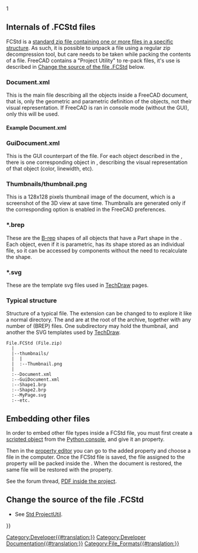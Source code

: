 <languages/>
{{TOCright}}
<translate>

1

== Internals of .FCStd files == <!--T:5-->

<!--T:14-->
FCStd is a [[#Typical_structure|standard zip file containing one or more files in a specific structure]].  As such, it is possible to unpack a {{FileName|.FCStd}} file using a regular zip decompression tool, but care needs to be taken while packing the contents of a {{FileName|.FCStd}} file.  FreeCAD contains a "Project Utility" to re-pack {{FileName|.FCStd}} files, it's use is described in [[#Change the source of the file .FCStd|Change the source of the file .FCStd]] below.

===Document.xml=== <!--T:15-->

<!--T:25-->
This is the main {{FileName|.xml}} file describing all the objects inside a FreeCAD document, that is, only the geometric and parametric definition of the objects, not their visual representation. If FreeCAD is ran in console mode (without the GUI), only this {{FileName|Document.xml}} will be used.

==== Example Document.xml==== <!--T:16-->

</translate>
{{Code|lang=xml|code=
 <?xml version='1.0' encoding='utf-8'?>
 <!--
 FreeCAD Document, see http://free-cad.sourceforge.net for more informations...
 -->
 <Document SchemaVersion="4">
    <Properties Count="9">
       <Property name="Comment" type="App::PropertyString">
          <String value=""/>
       </Property>
       <Property name="Company" type="App::PropertyString">
          <String value=""/>
       </Property>
       <Property name="CreatedBy" type="App::PropertyString">
          <String value=""/>
       </Property>
       <Property name="CreationDate" type="App::PropertyString">
          <String value="Fri Jan 29 15:14:38 2010 "/>
       </Property>
       <Property name="FileName" type="App::PropertyString">
          <String value="/tmp/test.FCStd"/>
       </Property>
       <Property name="Id" type="App::PropertyString">
          <String value="201b746f-a1ed-4297-bf3d-65d5ec11abe0"/>
       </Property>
       <Property name="Label" type="App::PropertyString">
          <String value="names"/>
       </Property>
       <Property name="LastModifiedBy" type="App::PropertyString">
          <String value=""/>
       </Property>
       <Property name="LastModifiedDate" type="App::PropertyString">
          <String value="Fri Jan 29 15:15:21 2010 "/>
       </Property>
    </Properties>
    <Objects Count="2">
       <Object type="Mesh::Cube" name="Cube" />
       <Object type="Part::Box" name="Box" />
    </Objects>
    <ObjectData Count="2">
       <Object name="Cube">
          <Properties Count="7">
             <Property name="Height" type="App::PropertyFloatConstraint">
                <Float value="10"/>
             </Property>
             <Property name="Label" type="App::PropertyString">
                <String value="Cube"/>
             </Property>
             <Property name="Length" type="App::PropertyFloatConstraint">
                <Float value="10"/>
             </Property>
             <Property name="Mesh" type="Mesh::PropertyMeshKernel">
                <Mesh file="MeshKernel.bms"/>
             </Property>
             <Property name="Placement" type="App::PropertyPlacement">
                <PropertyPlacement Px="0" Py="0" Pz="0" Q0="0" Q1="0" Q2="0" Q3="1"/>
             </Property>
             <Property name="Pos" type="App::PropertyPlacementLink">
                <Link value=""/>
             </Property>
             <Property name="Width" type="App::PropertyFloatConstraint">
                <Float value="10"/>
             </Property>
          </Properties>
       </Object>
       <Object name="Box">
          <Properties Count="7">
             <Property name="Height" type="App::PropertyLength">
                <Float value="10"/>
             </Property>
             <Property name="Label" type="App::PropertyString">
                <String value="Box2"/>
             </Property>
             <Property name="Length" type="App::PropertyLength">
                <Float value="10"/>
             </Property>
             <Property name="Placement" type="App::PropertyPlacement">
                <PropertyPlacement Px="0" Py="0" Pz="0" Q0="0" Q1="0" Q2="0" Q3="1"/>
             </Property>
             <Property name="Pos" type="App::PropertyPlacementLink">
                <Link value=""/>
             </Property>
             <Property name="Shape" type="Part::PropertyPartShape">
                <Part file="PartShape.brp2"/>
             </Property>
             <Property name="Width" type="App::PropertyLength">
                <Float value="10"/>
             </Property>
          </Properties>
       </Object>
    </ObjectData>
 </Document>
}}
<translate>

===GuiDocument.xml=== <!--T:6-->

<!--T:26-->
This is the GUI counterpart of the {{FileName|Document.xml}} file. For each object described in the {{FileName|Document.xml}}, there is one corresponding object in {{FileName|GuiDocument.xml}}, describing the visual representation of that object (color, linewidth, etc).

===Thumbnails/thumbnail.png=== <!--T:7-->

<!--T:27-->
This is a 128x128 pixels thumbnail image of the document, which is a screenshot of the 3D view at save time. Thumbnails are generated only if the corresponding option is enabled in the FreeCAD preferences.

===*.brep=== <!--T:9-->

<!--T:29-->
These are the [[wikipedia:Boundary representation|B-rep]] shapes of all objects that have a Part shape in the {{FileName|Document.xml}}. Each object, even if it is parametric, has its shape stored as an individual {{FileName|.brep}} file, so it can be accessed by components without the need to recalculate the shape.

===*.svg=== <!--T:8-->

<!--T:28-->
These are the template svg files used in [[TechDraw_Workbench|TechDraw]] pages.

===Typical structure=== <!--T:17-->

<!--T:30-->
Structure of a typical {{FileName|.FCStd}} file. The extension can be changed to {{FileName|.zip}} to explore it like a normal directory. The {{FileName|Document.xml}} and {{FileName|GuiDocument.xml}} are at the root of the archive, together with any number of {{FileName|.brp}} (BREP) files. One subdirectory may hold the thumbnail, and another the SVG templates used by [[TechDraw_Workbench|TechDraw]].

</translate>
<!--DO NOT remove the <pre> </pre> tags. These are used to display the text exactly like this.-->
<pre>
File.FCStd (File.zip)
  |
  |--thumbnails/
  |  |
  |  :--Thumbnail.png
  |
  :--Document.xml
  :--GuiDocument.xml
  :--Shape1.brp
  :--Shape2.brp
  :--MyPage.svg
  :--etc.
</pre>
<translate>

== Embedding other files == <!--T:31-->

<!--T:32-->
In order to embed other file types inside a FCStd file, you must first create a [[Scripted_objects|scripted object]] from the [[Python_console|Python console]], and give it an {{incode|App::PropertyFileIncluded}} property.

<!--T:33-->
Then in the [[Property_editor|property editor]] you can go to the added property and choose a file in the computer. Once the FCStd file is saved, the file assigned to the {{PropertyData|PropertyFileIncluded}} property will be packed inside the {{incode|.FCStd}}. When the document is restored, the same file will be restored with the {{PropertyData|PropertyFileIncluded}} property.

</translate>
{{Code|code=
custom_obj = App.ActiveDocument.addObject("App::FeaturePython", "CustomObject")
custom_obj.addProperty("App::PropertyFileIncluded", "AttachedFile")
}}
<translate>

<!--T:34-->
See the forum thread, [https://forum.freecadweb.org/viewtopic.php?t=38201 PDF inside the project].

==Change the source of the file .FCStd== <!--T:3-->

<!--T:4-->
* See [[Std_ProjectUtil|Std ProjectUtil]].


</translate>
{{Userdocnavi{{#translation:}}}}
[[Category:Developer{{#translation:}}]]
[[Category:Developer Documentation{{#translation:}}]]
[[Category:File_Formats{{#translation:}}]]
{{clear}}